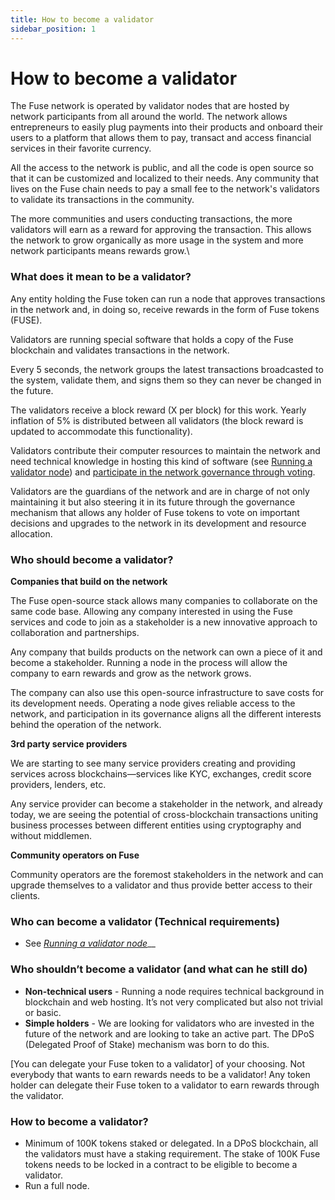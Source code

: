 ```yaml
---
title: How to become a validator
sidebar_position: 1
---
```


# How to become a validator

The Fuse network is operated by validator nodes that are hosted by network participants from all around the world. The network allows entrepreneurs to easily plug payments into their products and onboard their users to a platform that allows them to pay, transact and access financial services in their favorite currency.

All the access to the network is public, and all the code is open source so that it can be customized and localized to their needs. Any community that lives on the Fuse chain needs to pay a small fee to the network's validators to validate its transactions in the community.

The more communities and users conducting transactions, the more validators will earn as a reward for approving the transaction. This allows the network to grow organically as more usage in the system and more network participants means rewards grow.\\

### What does it mean to be a validator?

Any entity holding the Fuse token can run a node that approves transactions in the network and, in doing so, receive rewards in the form of Fuse tokens (FUSE).

Validators are running special software that holds a copy of the Fuse blockchain and validates transactions in the network.

Every 5 seconds, the network groups the latest transactions broadcasted to the system, validate them, and signs them so they can never be changed in the future.

The validators receive a block reward (X per block) for this work. Yearly inflation of 5% is distributed between all validators (the block reward is updated to accommodate this functionality).

Validators contribute their computer resources to maintain the network and need technical knowledge in hosting this kind of software (see [Running a validator node](getting-started-as-a-validator-on-fuse-mainnet.mdx)) and [participate in the network governance through voting](../../basics/intro-to-fuse/fuse-governance-and-development/).

Validators are the guardians of the network and are in charge of not only maintaining it but also steering it in its future through the governance mechanism that allows any holder of Fuse tokens to vote on important decisions and upgrades to the network in its development and resource allocation.

### Who should become a validator?

**Companies that build on the network**

The Fuse open-source stack allows many companies to collaborate on the same code base. Allowing any company interested in using the Fuse services and code to join as a stakeholder is a new innovative approach to collaboration and partnerships.

Any company that builds products on the network can own a piece of it and become a stakeholder. Running a node in the process will allow the company to earn rewards and grow as the network grows.

The company can also use this open-source infrastructure to save costs for its development needs. Operating a node gives reliable access to the network, and participation in its governance aligns all the different interests behind the operation of the network.

**3rd party service providers**

We are starting to see many service providers creating and providing services across blockchains—services like KYC, exchanges, credit score providers, lenders, etc.

Any service provider can become a stakeholder in the network, and already today, we are seeing the potential of cross-blockchain transactions uniting business processes between different entities using cryptography and without middlemen.

**Community operators on Fuse**

Community operators are the foremost stakeholders in the network and can upgrade themselves to a validator and thus provide better access to their clients.

### Who can become a validator (Technical requirements)

- See _[Running a validator node](getting-started-as-a-validator-on-fuse-mainnet.mdx)_\_\_

### Who shouldn’t become a validator (and what can he still do)

- **Non-technical users** - Running a node requires technical background in blockchain and web hosting. It’s not very complicated but also not trivial or basic.
- **Simple holders** - We are looking for validators who are invested in the future of the network and are looking to take an active part. The DPoS (Delegated Proof of Stake) mechanism was born to do this.

[You can delegate your Fuse token to a validator] of your choosing. Not everybody that wants to earn rewards needs to be a validator! Any token holder can delegate their Fuse token to a validator to earn rewards through the validator.

### How to become a validator?

- Minimum of 100K tokens staked or delegated. In a DPoS blockchain, all the validators must have a staking requirement. The stake of 100K Fuse tokens needs to be locked in a contract to be eligible to become a validator.
- Run a full node.

